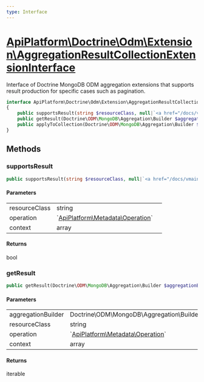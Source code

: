 ```yaml
---
type: Interface
---
```


# [ApiPlatform\Doctrine\Odm\Extension\AggregationResultCollectionExtensionInterface](/docs/vmain/reference/Doctrine/Odm/Extension/AggregationResultCollectionExtensionInterface)

Interface of Doctrine MongoDB ODM aggregation extensions that supports result production
for specific cases such as pagination.


```php
interface ApiPlatform\Doctrine\Odm\Extension\AggregationResultCollectionExtensionInterface implements `<a href="/docs/vmain/reference/Doctrine/Odm/Extension/AggregationCollectionExtensionInterface">ApiPlatform\Doctrine\Odm\Extension\AggregationCollectionExtensionInterface</a>`
{
    public supportsResult(string $resourceClass, null|`<a href="/docs/vmain/reference/Metadata/Operation">ApiPlatform\Metadata\Operation</a>` $operation, array $context): bool
    public getResult(Doctrine\ODM\MongoDB\Aggregation\Builder $aggregationBuilder, string $resourceClass, null|`<a href="/docs/vmain/reference/Metadata/Operation">ApiPlatform\Metadata\Operation</a>` $operation, array $context): iterable
    public applyToCollection(Doctrine\ODM\MongoDB\Aggregation\Builder $aggregationBuilder, string $resourceClass, null|`<a href="/docs/vmain/reference/Metadata/Operation">ApiPlatform\Metadata\Operation</a>` $operation, array $context): null
}
```
## Methods

### supportsResult



```php
public supportsResult(string $resourceClass, null|`<a href="/docs/vmain/reference/Metadata/Operation">ApiPlatform\Metadata\Operation</a>` $operation, array $context): bool
```

#### Parameters

<table><tbody>
<tr><td>resourceClass</td><td>string</td><td></td></tr><tr><td>operation</td><td>`<a href="/docs/vmain/reference/Metadata/Operation">ApiPlatform\Metadata\Operation</a>`</td><td></td></tr><tr><td>context</td><td>array</td><td></td></tr>
</tbody>
</table>

#### Returns

bool

### getResult



```php
public getResult(Doctrine\ODM\MongoDB\Aggregation\Builder $aggregationBuilder, string $resourceClass, null|`<a href="/docs/vmain/reference/Metadata/Operation">ApiPlatform\Metadata\Operation</a>` $operation, array $context): iterable
```

#### Parameters

<table><tbody>
<tr><td>aggregationBuilder</td><td>Doctrine\ODM\MongoDB\Aggregation\Builder</td><td></td></tr><tr><td>resourceClass</td><td>string</td><td></td></tr><tr><td>operation</td><td>`<a href="/docs/vmain/reference/Metadata/Operation">ApiPlatform\Metadata\Operation</a>`</td><td></td></tr><tr><td>context</td><td>array</td><td></td></tr>
</tbody>
</table>

#### Returns

iterable
